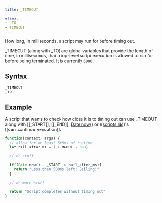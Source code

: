 ```yaml
---
title: _TIMEOUT

alias: 
- _TO
- TIMEOUT
---
```


How long, in milliseconds, a script may run for before timing out.

_TIMEOUT (along with _TO) are global variables that provide the length of time, in milliseconds, that a top-level script execution is allowed to run for before being terminated. It is currently `5000`.

## Syntax

```js
_TIMEOUT
_TO
```

## Example

A script that wants to check how close it is to timing out can use _TIMEOUT along with [[_START]], [[_END]], [Date.now()](https://developer.mozilla.org/en-US/docs/Web/JavaScript/Reference/Global_Objects/Date/now) or [((scripts.lib))](../scripts_lib)'s [[can_continue_execution]]:

```js
function(context, args) {
  // allow for at least 500ms of runtime
  let bail_after_ms = (_TIMEOUT - 500)

  // do stuff

  if((Date.now() - _START) > bail_after_ms){
    return "Less than 500ms left! Bailing!"
  }

  // do more stuff

  return "Script completed without timing out"
}
```